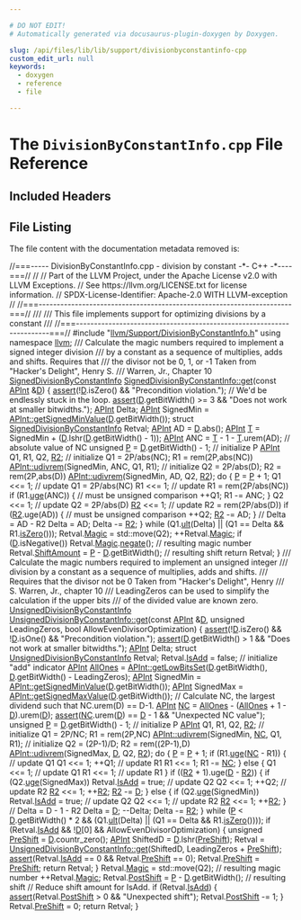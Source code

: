 ```yaml
---

# DO NOT EDIT!
# Automatically generated via docusaurus-plugin-doxygen by Doxygen.

slug: /api/files/lib/lib/support/divisionbyconstantinfo-cpp
custom_edit_url: null
keywords:
  - doxygen
  - reference
  - file

---
```





# The `DivisionByConstantInfo.cpp` File Reference

<DoxygenPage pluginConfig={pluginConfig}>



## Included Headers

<IncludesList>
<IncludesListItem
  filePath="llvm/Support/DivisionByConstantInfo.h"
  permalink="/docs/api/files/include/include/llvm/include/llvm/support/divisionbyconstantinfo-h"
  isLocal="true" />
</IncludesList>


## File Listing

The file content with the documentation metadata removed is:

<ProgramListing>

<Link id="l00001" /><CodeLine lineNumber="1"><Highlight kind="comment">//===----- DivisionByConstantInfo.cpp - division by constant -&#42;- C++ -&#42;----===//</Highlight><Highlight kind="normal"></Highlight></CodeLine>
<Link id="l00002" /><CodeLine lineNumber="2"><Highlight kind="normal"></Highlight><Highlight kind="comment">//</Highlight><Highlight kind="normal"></Highlight></CodeLine>
<Link id="l00003" /><CodeLine lineNumber="3"><Highlight kind="normal"></Highlight><Highlight kind="comment">// Part of the LLVM Project, under the Apache License v2.0 with LLVM Exceptions.</Highlight><Highlight kind="normal"></Highlight></CodeLine>
<Link id="l00004" /><CodeLine lineNumber="4"><Highlight kind="normal"></Highlight><Highlight kind="comment">// See https://llvm.org/LICENSE.txt for license information.</Highlight><Highlight kind="normal"></Highlight></CodeLine>
<Link id="l00005" /><CodeLine lineNumber="5"><Highlight kind="normal"></Highlight><Highlight kind="comment">// SPDX-License-Identifier: Apache-2.0 WITH LLVM-exception</Highlight><Highlight kind="normal"></Highlight></CodeLine>
<Link id="l00006" /><CodeLine lineNumber="6"><Highlight kind="normal"></Highlight><Highlight kind="comment">//</Highlight><Highlight kind="normal"></Highlight></CodeLine>
<Link id="l00007" /><CodeLine lineNumber="7"><Highlight kind="normal"></Highlight><Highlight kind="comment">//===----------------------------------------------------------------------===//</Highlight><Highlight kind="comment"></Highlight></CodeLine>
<Link id="l00008" /><CodeLine lineNumber="8"><Highlight kind="comment">///</Highlight></CodeLine>
<Link id="l00009" /><CodeLine lineNumber="9"><Highlight kind="comment">/// This file implements support for optimizing divisions by a constant</Highlight></CodeLine>
<Link id="l00010" /><CodeLine lineNumber="10"><Highlight kind="comment">///</Highlight><Highlight kind="normal"></Highlight></CodeLine>
<Link id="l00011" /><CodeLine lineNumber="11"><Highlight kind="normal"></Highlight><Highlight kind="comment">//===----------------------------------------------------------------------===//</Highlight><Highlight kind="normal"></Highlight></CodeLine>
<Link id="l00012" /><CodeLine lineNumber="12"><Highlight kind="normal"></Highlight></CodeLine>
<Link id="l00013" /><CodeLine lineNumber="13"><Highlight kind="normal"></Highlight><Highlight kind="preprocessor">#include &quot;<a href="/docs/api/files/include/include/llvm/include/llvm/support/divisionbyconstantinfo-h">llvm/Support/DivisionByConstantInfo.h</a>&quot;</Highlight><Highlight kind="normal"></Highlight></CodeLine>
<Link id="l00014" /><CodeLine lineNumber="14"><Highlight kind="normal"></Highlight></CodeLine>
<Link id="l00015" /><CodeLine lineNumber="15"><Highlight kind="normal"></Highlight><Highlight kind="keyword">using namespace </Highlight><Highlight kind="normal"><a href="/docs/api/namespaces/llvm">llvm</a>;</Highlight></CodeLine>
<Link id="l00016" /><CodeLine lineNumber="16"><Highlight kind="normal"></Highlight><Highlight kind="comment"></Highlight></CodeLine>
<Link id="l00017" /><CodeLine lineNumber="17"><Highlight kind="comment">/// Calculate the magic numbers required to implement a signed integer division</Highlight></CodeLine>
<Link id="l00018" /><CodeLine lineNumber="18"><Highlight kind="comment">/// by a constant as a sequence of multiplies, adds and shifts.  Requires that</Highlight></CodeLine>
<Link id="l00019" /><CodeLine lineNumber="19"><Highlight kind="comment">/// the divisor not be 0, 1, or -1  Taken from &quot;Hacker&#39;s Delight&quot;, Henry S.</Highlight></CodeLine>
<Link id="l00020" /><CodeLine lineNumber="20"><Highlight kind="comment">/// Warren, Jr., Chapter 10</Highlight><Highlight kind="normal"></Highlight></CodeLine>
<Link id="l00021" /><CodeLine lineNumber="21" lineLink="/docs/api/structs/llvm/signeddivisionbyconstantinfo/#affa10b6ac03585fea6d8f1832071ebd5"><Highlight kind="normal"><a href="/docs/api/structs/llvm/signeddivisionbyconstantinfo">SignedDivisionByConstantInfo</a> <a href="/docs/api/structs/llvm/signeddivisionbyconstantinfo/#affa10b6ac03585fea6d8f1832071ebd5">SignedDivisionByConstantInfo::get</a>(</Highlight><Highlight kind="keyword">const</Highlight><Highlight kind="normal"> <a href="/docs/api/classes/llvm/apint">APInt</a> &amp;<a href="/docs/api/files/lib/lib/ir/builtingcs-cpp/#a6a9f043784cf87001c84980afa76da82">D</a>) &#123;</Highlight></CodeLine>
<Link id="l00022" /><CodeLine lineNumber="22"><Highlight kind="normal">  <a href="/docs/api/files/lib/lib/target/lib/target/amdgpu/silowercontrolflow-cpp/#a4868c5d81c5ccc98c47aeab6244346a0">assert</a>(!<a href="/docs/api/files/lib/lib/ir/builtingcs-cpp/#a6a9f043784cf87001c84980afa76da82">D</a>.isZero() &amp;&amp; </Highlight><Highlight kind="stringliteral">&quot;Precondition violation.&quot;</Highlight><Highlight kind="normal">);</Highlight></CodeLine>
<Link id="l00023" /><CodeLine lineNumber="23"><Highlight kind="normal"></Highlight></CodeLine>
<Link id="l00024" /><CodeLine lineNumber="24"><Highlight kind="normal">  </Highlight><Highlight kind="comment">// We&#39;d be endlessly stuck in the loop.</Highlight><Highlight kind="normal"></Highlight></CodeLine>
<Link id="l00025" /><CodeLine lineNumber="25"><Highlight kind="normal">  <a href="/docs/api/files/lib/lib/target/lib/target/amdgpu/silowercontrolflow-cpp/#a4868c5d81c5ccc98c47aeab6244346a0">assert</a>(<a href="/docs/api/files/lib/lib/ir/builtingcs-cpp/#a6a9f043784cf87001c84980afa76da82">D</a>.getBitWidth() &gt;= 3 &amp;&amp; </Highlight><Highlight kind="stringliteral">&quot;Does not work at smaller bitwidths.&quot;</Highlight><Highlight kind="normal">);</Highlight></CodeLine>
<Link id="l00026" /><CodeLine lineNumber="26"><Highlight kind="normal"></Highlight></CodeLine>
<Link id="l00027" /><CodeLine lineNumber="27"><Highlight kind="normal">  <a href="/docs/api/classes/llvm/apint">APInt</a> Delta;</Highlight></CodeLine>
<Link id="l00028" /><CodeLine lineNumber="28"><Highlight kind="normal">  <a href="/docs/api/classes/llvm/apint">APInt</a> SignedMin = <a href="/docs/api/classes/llvm/apint/#a8f877403433892e14ff0c692cbe9efdf">APInt::getSignedMinValue</a>(<a href="/docs/api/files/lib/lib/ir/builtingcs-cpp/#a6a9f043784cf87001c84980afa76da82">D</a>.getBitWidth());</Highlight></CodeLine>
<Link id="l00029" /><CodeLine lineNumber="29"><Highlight kind="normal">  </Highlight><Highlight kind="keyword">struct </Highlight><Highlight kind="normal"><a href="/docs/api/structs/llvm/signeddivisionbyconstantinfo">SignedDivisionByConstantInfo</a> Retval;</Highlight></CodeLine>
<Link id="l00030" /><CodeLine lineNumber="30"><Highlight kind="normal"></Highlight></CodeLine>
<Link id="l00031" /><CodeLine lineNumber="31"><Highlight kind="normal">  <a href="/docs/api/classes/llvm/apint">APInt</a> AD = <a href="/docs/api/files/lib/lib/ir/builtingcs-cpp/#a6a9f043784cf87001c84980afa76da82">D</a>.abs();</Highlight></CodeLine>
<Link id="l00032" /><CodeLine lineNumber="32"><Highlight kind="normal">  <a href="/docs/api/classes/llvm/apint">APInt</a> <a href="/docs/api/files/lib/lib/target/lib/target/mips/mips16isellowering-cpp/#a0acb682b8260ab1c60b918599864e2e5">T</a> = SignedMin + (<a href="/docs/api/files/lib/lib/ir/builtingcs-cpp/#a6a9f043784cf87001c84980afa76da82">D</a>.lshr(<a href="/docs/api/files/lib/lib/ir/builtingcs-cpp/#a6a9f043784cf87001c84980afa76da82">D</a>.getBitWidth() - 1));</Highlight></CodeLine>
<Link id="l00033" /><CodeLine lineNumber="33"><Highlight kind="normal">  <a href="/docs/api/classes/llvm/apint">APInt</a> ANC = <a href="/docs/api/files/lib/lib/target/lib/target/mips/mips16isellowering-cpp/#a0acb682b8260ab1c60b918599864e2e5">T</a> - 1 - <a href="/docs/api/files/lib/lib/target/lib/target/mips/mips16isellowering-cpp/#a0acb682b8260ab1c60b918599864e2e5">T</a>.urem(AD);   </Highlight><Highlight kind="comment">// absolute value of NC</Highlight><Highlight kind="normal"></Highlight></CodeLine>
<Link id="l00034" /><CodeLine lineNumber="34"><Highlight kind="normal">  </Highlight><Highlight kind="keywordtype">unsigned</Highlight><Highlight kind="normal"> <a href="/docs/api/files/lib/lib/option/option-cpp/#a04665169063c8ca1f2ea96c27fc7c2b2">P</a> = <a href="/docs/api/files/lib/lib/ir/builtingcs-cpp/#a6a9f043784cf87001c84980afa76da82">D</a>.getBitWidth() - 1; </Highlight><Highlight kind="comment">// initialize P</Highlight><Highlight kind="normal"></Highlight></CodeLine>
<Link id="l00035" /><CodeLine lineNumber="35"><Highlight kind="normal">  <a href="/docs/api/classes/llvm/apint">APInt</a> Q1, R1, Q2, <a href="/docs/api/files/include/include/llvm/include/llvm/support/mathextras-h/#a9211f62d8e1e6de999eaa63ec0f6ae02">R2</a>;</Highlight></CodeLine>
<Link id="l00036" /><CodeLine lineNumber="36"><Highlight kind="normal">  </Highlight><Highlight kind="comment">// initialize Q1 = 2P/abs(NC); R1 = rem(2P,abs(NC))</Highlight><Highlight kind="normal"></Highlight></CodeLine>
<Link id="l00037" /><CodeLine lineNumber="37"><Highlight kind="normal">  <a href="/docs/api/classes/llvm/apint/#a0f0a665210e453bb16b4bf1861dbdd58">APInt::udivrem</a>(SignedMin, ANC, Q1, R1);</Highlight></CodeLine>
<Link id="l00038" /><CodeLine lineNumber="38"><Highlight kind="normal">  </Highlight><Highlight kind="comment">// initialize Q2 = 2P/abs(D); R2 = rem(2P,abs(D))</Highlight><Highlight kind="normal"></Highlight></CodeLine>
<Link id="l00039" /><CodeLine lineNumber="39"><Highlight kind="normal">  <a href="/docs/api/classes/llvm/apint/#a0f0a665210e453bb16b4bf1861dbdd58">APInt::udivrem</a>(SignedMin, AD, Q2, <a href="/docs/api/files/include/include/llvm/include/llvm/support/mathextras-h/#a9211f62d8e1e6de999eaa63ec0f6ae02">R2</a>);</Highlight></CodeLine>
<Link id="l00040" /><CodeLine lineNumber="40"><Highlight kind="normal">  </Highlight><Highlight kind="keywordflow">do</Highlight><Highlight kind="normal"> &#123;</Highlight></CodeLine>
<Link id="l00041" /><CodeLine lineNumber="41"><Highlight kind="normal">    <a href="/docs/api/files/lib/lib/option/option-cpp/#a04665169063c8ca1f2ea96c27fc7c2b2">P</a> = <a href="/docs/api/files/lib/lib/option/option-cpp/#a04665169063c8ca1f2ea96c27fc7c2b2">P</a> + 1;</Highlight></CodeLine>
<Link id="l00042" /><CodeLine lineNumber="42"><Highlight kind="normal">    Q1 &lt;&lt;= 1;      </Highlight><Highlight kind="comment">// update Q1 = 2P/abs(NC)</Highlight><Highlight kind="normal"></Highlight></CodeLine>
<Link id="l00043" /><CodeLine lineNumber="43"><Highlight kind="normal">    R1 &lt;&lt;= 1;      </Highlight><Highlight kind="comment">// update R1 = rem(2P/abs(NC))</Highlight><Highlight kind="normal"></Highlight></CodeLine>
<Link id="l00044" /><CodeLine lineNumber="44"><Highlight kind="normal">    </Highlight><Highlight kind="keywordflow">if</Highlight><Highlight kind="normal"> (R1.<a href="/docs/api/classes/llvm/apint/#af4b1ccc0b78f9da9f3f3944e06007f1d">uge</a>(ANC)) &#123; </Highlight><Highlight kind="comment">// must be unsigned comparison</Highlight><Highlight kind="normal"></Highlight></CodeLine>
<Link id="l00045" /><CodeLine lineNumber="45"><Highlight kind="normal">      ++Q1;</Highlight></CodeLine>
<Link id="l00046" /><CodeLine lineNumber="46"><Highlight kind="normal">      R1 -= ANC;</Highlight></CodeLine>
<Link id="l00047" /><CodeLine lineNumber="47"><Highlight kind="normal">    &#125;</Highlight></CodeLine>
<Link id="l00048" /><CodeLine lineNumber="48"><Highlight kind="normal">    Q2 &lt;&lt;= 1;     </Highlight><Highlight kind="comment">// update Q2 = 2P/abs(D)</Highlight><Highlight kind="normal"></Highlight></CodeLine>
<Link id="l00049" /><CodeLine lineNumber="49"><Highlight kind="normal">    <a href="/docs/api/files/include/include/llvm/include/llvm/support/mathextras-h/#a9211f62d8e1e6de999eaa63ec0f6ae02">R2</a> &lt;&lt;= 1;     </Highlight><Highlight kind="comment">// update R2 = rem(2P/abs(D))</Highlight><Highlight kind="normal"></Highlight></CodeLine>
<Link id="l00050" /><CodeLine lineNumber="50"><Highlight kind="normal">    </Highlight><Highlight kind="keywordflow">if</Highlight><Highlight kind="normal"> (<a href="/docs/api/files/include/include/llvm/include/llvm/support/mathextras-h/#a9211f62d8e1e6de999eaa63ec0f6ae02">R2</a>.uge(AD)) &#123; </Highlight><Highlight kind="comment">// must be unsigned comparison</Highlight><Highlight kind="normal"></Highlight></CodeLine>
<Link id="l00051" /><CodeLine lineNumber="51"><Highlight kind="normal">      ++Q2;</Highlight></CodeLine>
<Link id="l00052" /><CodeLine lineNumber="52"><Highlight kind="normal">      <a href="/docs/api/files/include/include/llvm/include/llvm/support/mathextras-h/#a9211f62d8e1e6de999eaa63ec0f6ae02">R2</a> -= AD;</Highlight></CodeLine>
<Link id="l00053" /><CodeLine lineNumber="53"><Highlight kind="normal">    &#125;</Highlight></CodeLine>
<Link id="l00054" /><CodeLine lineNumber="54"><Highlight kind="normal">    </Highlight><Highlight kind="comment">// Delta = AD - R2</Highlight><Highlight kind="normal"></Highlight></CodeLine>
<Link id="l00055" /><CodeLine lineNumber="55"><Highlight kind="normal">    Delta = AD;</Highlight></CodeLine>
<Link id="l00056" /><CodeLine lineNumber="56"><Highlight kind="normal">    Delta -= <a href="/docs/api/files/include/include/llvm/include/llvm/support/mathextras-h/#a9211f62d8e1e6de999eaa63ec0f6ae02">R2</a>;</Highlight></CodeLine>
<Link id="l00057" /><CodeLine lineNumber="57"><Highlight kind="normal">  &#125; </Highlight><Highlight kind="keywordflow">while</Highlight><Highlight kind="normal"> (Q1.<a href="/docs/api/classes/llvm/apint/#a545e8d5dfa1688acea0d0e275b03682f">ult</a>(Delta) || (Q1 == Delta &amp;&amp; R1.<a href="/docs/api/classes/llvm/apint/#a49cd5939942c6665aba4cae8c220dff1">isZero</a>()));</Highlight></CodeLine>
<Link id="l00058" /><CodeLine lineNumber="58"><Highlight kind="normal"></Highlight></CodeLine>
<Link id="l00059" /><CodeLine lineNumber="59"><Highlight kind="normal">  Retval.<a href="/docs/api/structs/llvm/signeddivisionbyconstantinfo/#aa54b0543973a6ef974f769d0e9383850">Magic</a> = std::move(Q2);</Highlight></CodeLine>
<Link id="l00060" /><CodeLine lineNumber="60"><Highlight kind="normal">  ++Retval.<a href="/docs/api/structs/llvm/signeddivisionbyconstantinfo/#aa54b0543973a6ef974f769d0e9383850">Magic</a>;</Highlight></CodeLine>
<Link id="l00061" /><CodeLine lineNumber="61"><Highlight kind="normal">  </Highlight><Highlight kind="keywordflow">if</Highlight><Highlight kind="normal"> (<a href="/docs/api/files/lib/lib/ir/builtingcs-cpp/#a6a9f043784cf87001c84980afa76da82">D</a>.isNegative())</Highlight></CodeLine>
<Link id="l00062" /><CodeLine lineNumber="62"><Highlight kind="normal">    Retval.<a href="/docs/api/structs/llvm/signeddivisionbyconstantinfo/#aa54b0543973a6ef974f769d0e9383850">Magic</a>.<a href="/docs/api/classes/llvm/apint/#a8376734f311508662dd7e737752e5953">negate</a>();                  </Highlight><Highlight kind="comment">// resulting magic number</Highlight><Highlight kind="normal"></Highlight></CodeLine>
<Link id="l00063" /><CodeLine lineNumber="63"><Highlight kind="normal">  Retval.<a href="/docs/api/structs/llvm/signeddivisionbyconstantinfo/#a4cfbfc736687e2b99cd2cc6cd2d208c4">ShiftAmount</a> = <a href="/docs/api/files/lib/lib/option/option-cpp/#a04665169063c8ca1f2ea96c27fc7c2b2">P</a> - <a href="/docs/api/files/lib/lib/ir/builtingcs-cpp/#a6a9f043784cf87001c84980afa76da82">D</a>.getBitWidth(); </Highlight><Highlight kind="comment">// resulting shift</Highlight><Highlight kind="normal"></Highlight></CodeLine>
<Link id="l00064" /><CodeLine lineNumber="64"><Highlight kind="normal">  </Highlight><Highlight kind="keywordflow">return</Highlight><Highlight kind="normal"> Retval;</Highlight></CodeLine>
<Link id="l00065" /><CodeLine lineNumber="65"><Highlight kind="normal">&#125;</Highlight></CodeLine>
<Link id="l00066" /><CodeLine lineNumber="66"><Highlight kind="normal"></Highlight><Highlight kind="comment"></Highlight></CodeLine>
<Link id="l00067" /><CodeLine lineNumber="67"><Highlight kind="comment">/// Calculate the magic numbers required to implement an unsigned integer</Highlight></CodeLine>
<Link id="l00068" /><CodeLine lineNumber="68"><Highlight kind="comment">/// division by a constant as a sequence of multiplies, adds and shifts.</Highlight></CodeLine>
<Link id="l00069" /><CodeLine lineNumber="69"><Highlight kind="comment">/// Requires that the divisor not be 0  Taken from &quot;Hacker&#39;s Delight&quot;, Henry</Highlight></CodeLine>
<Link id="l00070" /><CodeLine lineNumber="70"><Highlight kind="comment">/// S. Warren, Jr., chapter 10</Highlight></CodeLine>
<Link id="l00071" /><CodeLine lineNumber="71"><Highlight kind="comment">/// LeadingZeros can be used to simplify the calculation if the upper bits</Highlight></CodeLine>
<Link id="l00072" /><CodeLine lineNumber="72"><Highlight kind="comment">/// of the divided value are known zero.</Highlight><Highlight kind="normal"></Highlight></CodeLine>
<Link id="l00073" /><CodeLine lineNumber="73"><Highlight kind="normal"><a href="/docs/api/structs/llvm/unsigneddivisionbyconstantinfo">UnsignedDivisionByConstantInfo</a></Highlight></CodeLine>
<Link id="l00074" /><CodeLine lineNumber="74" lineLink="/docs/api/structs/llvm/unsigneddivisionbyconstantinfo/#a6a7ecd0f6bb250280a31e56173931e31"><Highlight kind="normal"><a href="/docs/api/structs/llvm/unsigneddivisionbyconstantinfo/#a6a7ecd0f6bb250280a31e56173931e31">UnsignedDivisionByConstantInfo::get</a>(</Highlight><Highlight kind="keyword">const</Highlight><Highlight kind="normal"> <a href="/docs/api/classes/llvm/apint">APInt</a> &amp;<a href="/docs/api/files/lib/lib/ir/builtingcs-cpp/#a6a9f043784cf87001c84980afa76da82">D</a>, </Highlight><Highlight kind="keywordtype">unsigned</Highlight><Highlight kind="normal"> LeadingZeros,</Highlight></CodeLine>
<Link id="l00075" /><CodeLine lineNumber="75"><Highlight kind="normal">                                    </Highlight><Highlight kind="keywordtype">bool</Highlight><Highlight kind="normal"> AllowEvenDivisorOptimization) &#123;</Highlight></CodeLine>
<Link id="l00076" /><CodeLine lineNumber="76"><Highlight kind="normal">  <a href="/docs/api/files/lib/lib/target/lib/target/amdgpu/silowercontrolflow-cpp/#a4868c5d81c5ccc98c47aeab6244346a0">assert</a>(!<a href="/docs/api/files/lib/lib/ir/builtingcs-cpp/#a6a9f043784cf87001c84980afa76da82">D</a>.isZero() &amp;&amp; !<a href="/docs/api/files/lib/lib/ir/builtingcs-cpp/#a6a9f043784cf87001c84980afa76da82">D</a>.isOne() &amp;&amp; </Highlight><Highlight kind="stringliteral">&quot;Precondition violation.&quot;</Highlight><Highlight kind="normal">);</Highlight></CodeLine>
<Link id="l00077" /><CodeLine lineNumber="77"><Highlight kind="normal">  <a href="/docs/api/files/lib/lib/target/lib/target/amdgpu/silowercontrolflow-cpp/#a4868c5d81c5ccc98c47aeab6244346a0">assert</a>(<a href="/docs/api/files/lib/lib/ir/builtingcs-cpp/#a6a9f043784cf87001c84980afa76da82">D</a>.getBitWidth() &gt; 1 &amp;&amp; </Highlight><Highlight kind="stringliteral">&quot;Does not work at smaller bitwidths.&quot;</Highlight><Highlight kind="normal">);</Highlight></CodeLine>
<Link id="l00078" /><CodeLine lineNumber="78"><Highlight kind="normal"></Highlight></CodeLine>
<Link id="l00079" /><CodeLine lineNumber="79"><Highlight kind="normal">  <a href="/docs/api/classes/llvm/apint">APInt</a> Delta;</Highlight></CodeLine>
<Link id="l00080" /><CodeLine lineNumber="80"><Highlight kind="normal">  </Highlight><Highlight kind="keyword">struct </Highlight><Highlight kind="normal"><a href="/docs/api/structs/llvm/unsigneddivisionbyconstantinfo">UnsignedDivisionByConstantInfo</a> Retval;</Highlight></CodeLine>
<Link id="l00081" /><CodeLine lineNumber="81"><Highlight kind="normal">  Retval.<a href="/docs/api/structs/llvm/unsigneddivisionbyconstantinfo/#a1b8b2eee90075caf0407679fb780f5c9">IsAdd</a> = </Highlight><Highlight kind="keyword">false</Highlight><Highlight kind="normal">; </Highlight><Highlight kind="comment">// initialize &quot;add&quot; indicator</Highlight><Highlight kind="normal"></Highlight></CodeLine>
<Link id="l00082" /><CodeLine lineNumber="82"><Highlight kind="normal">  <a href="/docs/api/classes/llvm/apint">APInt</a> <a href="/docs/api/namespaces/llvm/#af14335020a68db7b9f722810e4a05180a421c6b20238e6e6585270538188f15b9">AllOnes</a> =</Highlight></CodeLine>
<Link id="l00083" /><CodeLine lineNumber="83"><Highlight kind="normal">      <a href="/docs/api/classes/llvm/apint/#ad960e1ff48d25c382b6d28e7961f074e">APInt::getLowBitsSet</a>(<a href="/docs/api/files/lib/lib/ir/builtingcs-cpp/#a6a9f043784cf87001c84980afa76da82">D</a>.getBitWidth(), <a href="/docs/api/files/lib/lib/ir/builtingcs-cpp/#a6a9f043784cf87001c84980afa76da82">D</a>.getBitWidth() - LeadingZeros);</Highlight></CodeLine>
<Link id="l00084" /><CodeLine lineNumber="84"><Highlight kind="normal">  <a href="/docs/api/classes/llvm/apint">APInt</a> SignedMin = <a href="/docs/api/classes/llvm/apint/#a8f877403433892e14ff0c692cbe9efdf">APInt::getSignedMinValue</a>(<a href="/docs/api/files/lib/lib/ir/builtingcs-cpp/#a6a9f043784cf87001c84980afa76da82">D</a>.getBitWidth());</Highlight></CodeLine>
<Link id="l00085" /><CodeLine lineNumber="85"><Highlight kind="normal">  <a href="/docs/api/classes/llvm/apint">APInt</a> SignedMax = <a href="/docs/api/classes/llvm/apint/#a562c9513409b74f02cb3a5c9bae672ea">APInt::getSignedMaxValue</a>(<a href="/docs/api/files/lib/lib/ir/builtingcs-cpp/#a6a9f043784cf87001c84980afa76da82">D</a>.getBitWidth());</Highlight></CodeLine>
<Link id="l00086" /><CodeLine lineNumber="86"><Highlight kind="normal"></Highlight></CodeLine>
<Link id="l00087" /><CodeLine lineNumber="87"><Highlight kind="normal">  </Highlight><Highlight kind="comment">// Calculate NC, the largest dividend such that NC.urem(D) == D-1.</Highlight><Highlight kind="normal"></Highlight></CodeLine>
<Link id="l00088" /><CodeLine lineNumber="88"><Highlight kind="normal">  <a href="/docs/api/classes/llvm/apint">APInt</a> <a href="/docs/api/files/lib/lib/support/regutils-h/#a1fa2460e32327ade49189c95740bc1b5">NC</a> = <a href="/docs/api/namespaces/llvm/#af14335020a68db7b9f722810e4a05180a421c6b20238e6e6585270538188f15b9">AllOnes</a> - (<a href="/docs/api/namespaces/llvm/#af14335020a68db7b9f722810e4a05180a421c6b20238e6e6585270538188f15b9">AllOnes</a> + 1 - <a href="/docs/api/files/lib/lib/ir/builtingcs-cpp/#a6a9f043784cf87001c84980afa76da82">D</a>).urem(<a href="/docs/api/files/lib/lib/ir/builtingcs-cpp/#a6a9f043784cf87001c84980afa76da82">D</a>);</Highlight></CodeLine>
<Link id="l00089" /><CodeLine lineNumber="89"><Highlight kind="normal">  <a href="/docs/api/files/lib/lib/target/lib/target/amdgpu/silowercontrolflow-cpp/#a4868c5d81c5ccc98c47aeab6244346a0">assert</a>(<a href="/docs/api/files/lib/lib/support/regutils-h/#a1fa2460e32327ade49189c95740bc1b5">NC</a>.urem(<a href="/docs/api/files/lib/lib/ir/builtingcs-cpp/#a6a9f043784cf87001c84980afa76da82">D</a>) == <a href="/docs/api/files/lib/lib/ir/builtingcs-cpp/#a6a9f043784cf87001c84980afa76da82">D</a> - 1 &amp;&amp; </Highlight><Highlight kind="stringliteral">&quot;Unexpected NC value&quot;</Highlight><Highlight kind="normal">);</Highlight></CodeLine>
<Link id="l00090" /><CodeLine lineNumber="90"><Highlight kind="normal">  </Highlight><Highlight kind="keywordtype">unsigned</Highlight><Highlight kind="normal"> <a href="/docs/api/files/lib/lib/option/option-cpp/#a04665169063c8ca1f2ea96c27fc7c2b2">P</a> = <a href="/docs/api/files/lib/lib/ir/builtingcs-cpp/#a6a9f043784cf87001c84980afa76da82">D</a>.getBitWidth() - 1; </Highlight><Highlight kind="comment">// initialize P</Highlight><Highlight kind="normal"></Highlight></CodeLine>
<Link id="l00091" /><CodeLine lineNumber="91"><Highlight kind="normal">  <a href="/docs/api/classes/llvm/apint">APInt</a> Q1, R1, Q2, <a href="/docs/api/files/include/include/llvm/include/llvm/support/mathextras-h/#a9211f62d8e1e6de999eaa63ec0f6ae02">R2</a>;</Highlight></CodeLine>
<Link id="l00092" /><CodeLine lineNumber="92"><Highlight kind="normal">  </Highlight><Highlight kind="comment">// initialize Q1 = 2P/NC; R1 = rem(2P,NC)</Highlight><Highlight kind="normal"></Highlight></CodeLine>
<Link id="l00093" /><CodeLine lineNumber="93"><Highlight kind="normal">  <a href="/docs/api/classes/llvm/apint/#a0f0a665210e453bb16b4bf1861dbdd58">APInt::udivrem</a>(SignedMin, <a href="/docs/api/files/lib/lib/support/regutils-h/#a1fa2460e32327ade49189c95740bc1b5">NC</a>, Q1, R1);</Highlight></CodeLine>
<Link id="l00094" /><CodeLine lineNumber="94"><Highlight kind="normal">  </Highlight><Highlight kind="comment">// initialize Q2 = (2P-1)/D; R2 = rem((2P-1),D)</Highlight><Highlight kind="normal"></Highlight></CodeLine>
<Link id="l00095" /><CodeLine lineNumber="95"><Highlight kind="normal">  <a href="/docs/api/classes/llvm/apint/#a0f0a665210e453bb16b4bf1861dbdd58">APInt::udivrem</a>(SignedMax, <a href="/docs/api/files/lib/lib/ir/builtingcs-cpp/#a6a9f043784cf87001c84980afa76da82">D</a>, Q2, <a href="/docs/api/files/include/include/llvm/include/llvm/support/mathextras-h/#a9211f62d8e1e6de999eaa63ec0f6ae02">R2</a>);</Highlight></CodeLine>
<Link id="l00096" /><CodeLine lineNumber="96"><Highlight kind="normal">  </Highlight><Highlight kind="keywordflow">do</Highlight><Highlight kind="normal"> &#123;</Highlight></CodeLine>
<Link id="l00097" /><CodeLine lineNumber="97"><Highlight kind="normal">    <a href="/docs/api/files/lib/lib/option/option-cpp/#a04665169063c8ca1f2ea96c27fc7c2b2">P</a> = <a href="/docs/api/files/lib/lib/option/option-cpp/#a04665169063c8ca1f2ea96c27fc7c2b2">P</a> + 1;</Highlight></CodeLine>
<Link id="l00098" /><CodeLine lineNumber="98"><Highlight kind="normal">    </Highlight><Highlight kind="keywordflow">if</Highlight><Highlight kind="normal"> (R1.<a href="/docs/api/classes/llvm/apint/#af4b1ccc0b78f9da9f3f3944e06007f1d">uge</a>(<a href="/docs/api/files/lib/lib/support/regutils-h/#a1fa2460e32327ade49189c95740bc1b5">NC</a> - R1)) &#123;</Highlight></CodeLine>
<Link id="l00099" /><CodeLine lineNumber="99"><Highlight kind="normal">      </Highlight><Highlight kind="comment">// update Q1</Highlight><Highlight kind="normal"></Highlight></CodeLine>
<Link id="l00100" /><CodeLine lineNumber="100"><Highlight kind="normal">      Q1 &lt;&lt;= 1;</Highlight></CodeLine>
<Link id="l00101" /><CodeLine lineNumber="101"><Highlight kind="normal">      ++Q1;</Highlight></CodeLine>
<Link id="l00102" /><CodeLine lineNumber="102"><Highlight kind="normal">      </Highlight><Highlight kind="comment">// update R1</Highlight><Highlight kind="normal"></Highlight></CodeLine>
<Link id="l00103" /><CodeLine lineNumber="103"><Highlight kind="normal">      R1 &lt;&lt;= 1;</Highlight></CodeLine>
<Link id="l00104" /><CodeLine lineNumber="104"><Highlight kind="normal">      R1 -= <a href="/docs/api/files/lib/lib/support/regutils-h/#a1fa2460e32327ade49189c95740bc1b5">NC</a>;</Highlight></CodeLine>
<Link id="l00105" /><CodeLine lineNumber="105"><Highlight kind="normal">    &#125; </Highlight><Highlight kind="keywordflow">else</Highlight><Highlight kind="normal"> &#123;</Highlight></CodeLine>
<Link id="l00106" /><CodeLine lineNumber="106"><Highlight kind="normal">      Q1 &lt;&lt;= 1; </Highlight><Highlight kind="comment">// update Q1</Highlight><Highlight kind="normal"></Highlight></CodeLine>
<Link id="l00107" /><CodeLine lineNumber="107"><Highlight kind="normal">      R1 &lt;&lt;= 1; </Highlight><Highlight kind="comment">// update R1</Highlight><Highlight kind="normal"></Highlight></CodeLine>
<Link id="l00108" /><CodeLine lineNumber="108"><Highlight kind="normal">    &#125;</Highlight></CodeLine>
<Link id="l00109" /><CodeLine lineNumber="109"><Highlight kind="normal">    </Highlight><Highlight kind="keywordflow">if</Highlight><Highlight kind="normal"> ((<a href="/docs/api/files/include/include/llvm/include/llvm/support/mathextras-h/#a9211f62d8e1e6de999eaa63ec0f6ae02">R2</a> + 1).uge(<a href="/docs/api/files/lib/lib/ir/builtingcs-cpp/#a6a9f043784cf87001c84980afa76da82">D</a> - <a href="/docs/api/files/include/include/llvm/include/llvm/support/mathextras-h/#a9211f62d8e1e6de999eaa63ec0f6ae02">R2</a>)) &#123;</Highlight></CodeLine>
<Link id="l00110" /><CodeLine lineNumber="110"><Highlight kind="normal">      </Highlight><Highlight kind="keywordflow">if</Highlight><Highlight kind="normal"> (Q2.<a href="/docs/api/classes/llvm/apint/#af4b1ccc0b78f9da9f3f3944e06007f1d">uge</a>(SignedMax))</Highlight></CodeLine>
<Link id="l00111" /><CodeLine lineNumber="111"><Highlight kind="normal">        Retval.<a href="/docs/api/structs/llvm/unsigneddivisionbyconstantinfo/#a1b8b2eee90075caf0407679fb780f5c9">IsAdd</a> = </Highlight><Highlight kind="keyword">true</Highlight><Highlight kind="normal">;</Highlight></CodeLine>
<Link id="l00112" /><CodeLine lineNumber="112"><Highlight kind="normal">      </Highlight><Highlight kind="comment">// update Q2</Highlight><Highlight kind="normal"></Highlight></CodeLine>
<Link id="l00113" /><CodeLine lineNumber="113"><Highlight kind="normal">      Q2 &lt;&lt;= 1;</Highlight></CodeLine>
<Link id="l00114" /><CodeLine lineNumber="114"><Highlight kind="normal">      ++Q2;</Highlight></CodeLine>
<Link id="l00115" /><CodeLine lineNumber="115"><Highlight kind="normal">      </Highlight><Highlight kind="comment">// update R2</Highlight><Highlight kind="normal"></Highlight></CodeLine>
<Link id="l00116" /><CodeLine lineNumber="116"><Highlight kind="normal">      <a href="/docs/api/files/include/include/llvm/include/llvm/support/mathextras-h/#a9211f62d8e1e6de999eaa63ec0f6ae02">R2</a> &lt;&lt;= 1;</Highlight></CodeLine>
<Link id="l00117" /><CodeLine lineNumber="117"><Highlight kind="normal">      ++<a href="/docs/api/files/include/include/llvm/include/llvm/support/mathextras-h/#a9211f62d8e1e6de999eaa63ec0f6ae02">R2</a>;</Highlight></CodeLine>
<Link id="l00118" /><CodeLine lineNumber="118"><Highlight kind="normal">      <a href="/docs/api/files/include/include/llvm/include/llvm/support/mathextras-h/#a9211f62d8e1e6de999eaa63ec0f6ae02">R2</a> -= <a href="/docs/api/files/lib/lib/ir/builtingcs-cpp/#a6a9f043784cf87001c84980afa76da82">D</a>;</Highlight></CodeLine>
<Link id="l00119" /><CodeLine lineNumber="119"><Highlight kind="normal">    &#125; </Highlight><Highlight kind="keywordflow">else</Highlight><Highlight kind="normal"> &#123;</Highlight></CodeLine>
<Link id="l00120" /><CodeLine lineNumber="120"><Highlight kind="normal">      </Highlight><Highlight kind="keywordflow">if</Highlight><Highlight kind="normal"> (Q2.<a href="/docs/api/classes/llvm/apint/#af4b1ccc0b78f9da9f3f3944e06007f1d">uge</a>(SignedMin))</Highlight></CodeLine>
<Link id="l00121" /><CodeLine lineNumber="121"><Highlight kind="normal">        Retval.<a href="/docs/api/structs/llvm/unsigneddivisionbyconstantinfo/#a1b8b2eee90075caf0407679fb780f5c9">IsAdd</a> = </Highlight><Highlight kind="keyword">true</Highlight><Highlight kind="normal">;</Highlight></CodeLine>
<Link id="l00122" /><CodeLine lineNumber="122"><Highlight kind="normal">      </Highlight><Highlight kind="comment">// update Q2</Highlight><Highlight kind="normal"></Highlight></CodeLine>
<Link id="l00123" /><CodeLine lineNumber="123"><Highlight kind="normal">      Q2 &lt;&lt;= 1;</Highlight></CodeLine>
<Link id="l00124" /><CodeLine lineNumber="124"><Highlight kind="normal">      </Highlight><Highlight kind="comment">// update R2</Highlight><Highlight kind="normal"></Highlight></CodeLine>
<Link id="l00125" /><CodeLine lineNumber="125"><Highlight kind="normal">      <a href="/docs/api/files/include/include/llvm/include/llvm/support/mathextras-h/#a9211f62d8e1e6de999eaa63ec0f6ae02">R2</a> &lt;&lt;= 1;</Highlight></CodeLine>
<Link id="l00126" /><CodeLine lineNumber="126"><Highlight kind="normal">      ++<a href="/docs/api/files/include/include/llvm/include/llvm/support/mathextras-h/#a9211f62d8e1e6de999eaa63ec0f6ae02">R2</a>;</Highlight></CodeLine>
<Link id="l00127" /><CodeLine lineNumber="127"><Highlight kind="normal">    &#125;</Highlight></CodeLine>
<Link id="l00128" /><CodeLine lineNumber="128"><Highlight kind="normal">    </Highlight><Highlight kind="comment">// Delta = D - 1 - R2</Highlight><Highlight kind="normal"></Highlight></CodeLine>
<Link id="l00129" /><CodeLine lineNumber="129"><Highlight kind="normal">    Delta = <a href="/docs/api/files/lib/lib/ir/builtingcs-cpp/#a6a9f043784cf87001c84980afa76da82">D</a>;</Highlight></CodeLine>
<Link id="l00130" /><CodeLine lineNumber="130"><Highlight kind="normal">    --Delta;</Highlight></CodeLine>
<Link id="l00131" /><CodeLine lineNumber="131"><Highlight kind="normal">    Delta -= <a href="/docs/api/files/include/include/llvm/include/llvm/support/mathextras-h/#a9211f62d8e1e6de999eaa63ec0f6ae02">R2</a>;</Highlight></CodeLine>
<Link id="l00132" /><CodeLine lineNumber="132"><Highlight kind="normal">  &#125; </Highlight><Highlight kind="keywordflow">while</Highlight><Highlight kind="normal"> (<a href="/docs/api/files/lib/lib/option/option-cpp/#a04665169063c8ca1f2ea96c27fc7c2b2">P</a> &lt; <a href="/docs/api/files/lib/lib/ir/builtingcs-cpp/#a6a9f043784cf87001c84980afa76da82">D</a>.getBitWidth() &#42; 2 &amp;&amp;</Highlight></CodeLine>
<Link id="l00133" /><CodeLine lineNumber="133"><Highlight kind="normal">           (Q1.<a href="/docs/api/classes/llvm/apint/#a545e8d5dfa1688acea0d0e275b03682f">ult</a>(Delta) || (Q1 == Delta &amp;&amp; R1.<a href="/docs/api/classes/llvm/apint/#a49cd5939942c6665aba4cae8c220dff1">isZero</a>())));</Highlight></CodeLine>
<Link id="l00134" /><CodeLine lineNumber="134"><Highlight kind="normal"></Highlight></CodeLine>
<Link id="l00135" /><CodeLine lineNumber="135"><Highlight kind="normal">  </Highlight><Highlight kind="keywordflow">if</Highlight><Highlight kind="normal"> (Retval.<a href="/docs/api/structs/llvm/unsigneddivisionbyconstantinfo/#a1b8b2eee90075caf0407679fb780f5c9">IsAdd</a> &amp;&amp; !<a href="/docs/api/files/lib/lib/ir/builtingcs-cpp/#a6a9f043784cf87001c84980afa76da82">D</a>&#91;0&#93; &amp;&amp; AllowEvenDivisorOptimization) &#123;</Highlight></CodeLine>
<Link id="l00136" /><CodeLine lineNumber="136"><Highlight kind="normal">    </Highlight><Highlight kind="keywordtype">unsigned</Highlight><Highlight kind="normal"> <a href="/docs/api/structs/llvm/unsigneddivisionbyconstantinfo/#a1fe2f52cb1640befcb5c3da7d3e37c6d">PreShift</a> = <a href="/docs/api/files/lib/lib/ir/builtingcs-cpp/#a6a9f043784cf87001c84980afa76da82">D</a>.countr&#95;zero();</Highlight></CodeLine>
<Link id="l00137" /><CodeLine lineNumber="137"><Highlight kind="normal">    <a href="/docs/api/classes/llvm/apint">APInt</a> ShiftedD = <a href="/docs/api/files/lib/lib/ir/builtingcs-cpp/#a6a9f043784cf87001c84980afa76da82">D</a>.lshr(<a href="/docs/api/structs/llvm/unsigneddivisionbyconstantinfo/#a1fe2f52cb1640befcb5c3da7d3e37c6d">PreShift</a>);</Highlight></CodeLine>
<Link id="l00138" /><CodeLine lineNumber="138"><Highlight kind="normal">    Retval =</Highlight></CodeLine>
<Link id="l00139" /><CodeLine lineNumber="139"><Highlight kind="normal">        <a href="/docs/api/structs/llvm/unsigneddivisionbyconstantinfo/#a6a7ecd0f6bb250280a31e56173931e31">UnsignedDivisionByConstantInfo::get</a>(ShiftedD, LeadingZeros + <a href="/docs/api/structs/llvm/unsigneddivisionbyconstantinfo/#a1fe2f52cb1640befcb5c3da7d3e37c6d">PreShift</a>);</Highlight></CodeLine>
<Link id="l00140" /><CodeLine lineNumber="140"><Highlight kind="normal">    <a href="/docs/api/files/lib/lib/target/lib/target/amdgpu/silowercontrolflow-cpp/#a4868c5d81c5ccc98c47aeab6244346a0">assert</a>(Retval.<a href="/docs/api/structs/llvm/unsigneddivisionbyconstantinfo/#a1b8b2eee90075caf0407679fb780f5c9">IsAdd</a> == 0 &amp;&amp; Retval.<a href="/docs/api/structs/llvm/unsigneddivisionbyconstantinfo/#a1fe2f52cb1640befcb5c3da7d3e37c6d">PreShift</a> == 0);</Highlight></CodeLine>
<Link id="l00141" /><CodeLine lineNumber="141"><Highlight kind="normal">    Retval.<a href="/docs/api/structs/llvm/unsigneddivisionbyconstantinfo/#a1fe2f52cb1640befcb5c3da7d3e37c6d">PreShift</a> = <a href="/docs/api/structs/llvm/unsigneddivisionbyconstantinfo/#a1fe2f52cb1640befcb5c3da7d3e37c6d">PreShift</a>;</Highlight></CodeLine>
<Link id="l00142" /><CodeLine lineNumber="142"><Highlight kind="normal">    </Highlight><Highlight kind="keywordflow">return</Highlight><Highlight kind="normal"> Retval;</Highlight></CodeLine>
<Link id="l00143" /><CodeLine lineNumber="143"><Highlight kind="normal">  &#125;</Highlight></CodeLine>
<Link id="l00144" /><CodeLine lineNumber="144"><Highlight kind="normal"></Highlight></CodeLine>
<Link id="l00145" /><CodeLine lineNumber="145"><Highlight kind="normal">  Retval.<a href="/docs/api/structs/llvm/unsigneddivisionbyconstantinfo/#a890b63a18fc3e328809c691b17c776ed">Magic</a> = std::move(Q2);             </Highlight><Highlight kind="comment">// resulting magic number</Highlight><Highlight kind="normal"></Highlight></CodeLine>
<Link id="l00146" /><CodeLine lineNumber="146"><Highlight kind="normal">  ++Retval.<a href="/docs/api/structs/llvm/unsigneddivisionbyconstantinfo/#a890b63a18fc3e328809c691b17c776ed">Magic</a>;</Highlight></CodeLine>
<Link id="l00147" /><CodeLine lineNumber="147"><Highlight kind="normal">  Retval.<a href="/docs/api/structs/llvm/unsigneddivisionbyconstantinfo/#aadab71767738ad10ccb7600fa732fd96">PostShift</a> = <a href="/docs/api/files/lib/lib/option/option-cpp/#a04665169063c8ca1f2ea96c27fc7c2b2">P</a> - <a href="/docs/api/files/lib/lib/ir/builtingcs-cpp/#a6a9f043784cf87001c84980afa76da82">D</a>.getBitWidth(); </Highlight><Highlight kind="comment">// resulting shift</Highlight><Highlight kind="normal"></Highlight></CodeLine>
<Link id="l00148" /><CodeLine lineNumber="148"><Highlight kind="normal">  </Highlight><Highlight kind="comment">// Reduce shift amount for IsAdd.</Highlight><Highlight kind="normal"></Highlight></CodeLine>
<Link id="l00149" /><CodeLine lineNumber="149"><Highlight kind="normal">  </Highlight><Highlight kind="keywordflow">if</Highlight><Highlight kind="normal"> (Retval.<a href="/docs/api/structs/llvm/unsigneddivisionbyconstantinfo/#a1b8b2eee90075caf0407679fb780f5c9">IsAdd</a>) &#123;</Highlight></CodeLine>
<Link id="l00150" /><CodeLine lineNumber="150"><Highlight kind="normal">    <a href="/docs/api/files/lib/lib/target/lib/target/amdgpu/silowercontrolflow-cpp/#a4868c5d81c5ccc98c47aeab6244346a0">assert</a>(Retval.<a href="/docs/api/structs/llvm/unsigneddivisionbyconstantinfo/#aadab71767738ad10ccb7600fa732fd96">PostShift</a> &gt; 0 &amp;&amp; </Highlight><Highlight kind="stringliteral">&quot;Unexpected shift&quot;</Highlight><Highlight kind="normal">);</Highlight></CodeLine>
<Link id="l00151" /><CodeLine lineNumber="151"><Highlight kind="normal">    Retval.<a href="/docs/api/structs/llvm/unsigneddivisionbyconstantinfo/#aadab71767738ad10ccb7600fa732fd96">PostShift</a> -= 1;</Highlight></CodeLine>
<Link id="l00152" /><CodeLine lineNumber="152"><Highlight kind="normal">  &#125;</Highlight></CodeLine>
<Link id="l00153" /><CodeLine lineNumber="153"><Highlight kind="normal">  Retval.<a href="/docs/api/structs/llvm/unsigneddivisionbyconstantinfo/#a1fe2f52cb1640befcb5c3da7d3e37c6d">PreShift</a> = 0;</Highlight></CodeLine>
<Link id="l00154" /><CodeLine lineNumber="154"><Highlight kind="normal">  </Highlight><Highlight kind="keywordflow">return</Highlight><Highlight kind="normal"> Retval;</Highlight></CodeLine>
<Link id="l00155" /><CodeLine lineNumber="155"><Highlight kind="normal">&#125;</Highlight></CodeLine>

</ProgramListing>

</DoxygenPage>
